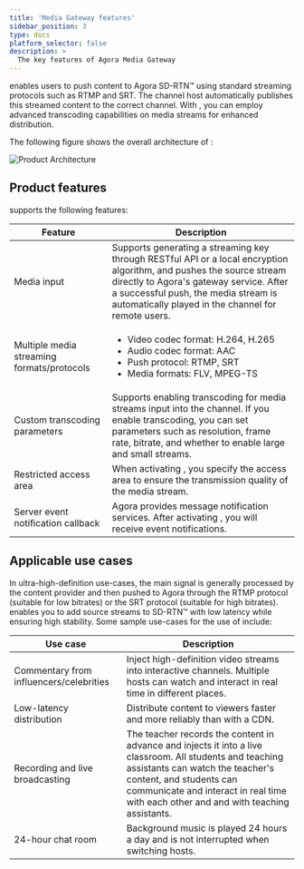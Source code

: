 ```yaml
---
title: 'Media Gateway features'
sidebar_position: 3
type: docs
platform_selector: false
description: >
  The key features of Agora Media Gateway
---
```


<Vpd k="NAME" /> enables users to push content to Agora SD-RTN™ using standard streaming protocols such as RTMP and SRT. The channel host automatically publishes this streamed content to the correct channel. With <Vpd k="NAME" />, you can employ advanced transcoding capabilities on media streams for enhanced distribution.

The following figure shows the overall architecture of <Vpd k="NAME" />:

![Product Architecture](https://agora-doc.s3.us-east-1.amazonaws.com/images/media-gateway/media-gateway-flow.svg)

## Product features

<Vpd k="NAME" /> supports the following features:

| Feature                                    | Description |
|--------------------------------------------|---|
| Media input                                | Supports generating a streaming key through RESTful API or a local encryption algorithm, and pushes the source stream directly to Agora's gateway service. After a successful push, the media stream is automatically played in the channel for remote users. |
| Multiple media streaming formats/protocols | <ul><li>Video codec format: H.264, H.265</li> <li>Audio codec format: AAC</li> <li>Push protocol: RTMP, SRT</li> <li>Media formats: FLV, MPEG-TS</li></ul> |
| Custom transcoding parameters              | Supports enabling transcoding for media streams input into the channel. If you enable transcoding, you can set parameters such as resolution, frame rate, bitrate, and whether to enable large and small streams. |
| Restricted access area                     | When activating <Vpd k="NAME" />, you specify the access area to ensure the transmission quality of the media stream. |
| Server event notification callback         | Agora provides message notification services. After activating <Vpd k="NAME" />, you will receive event notifications.  |

## Applicable use cases

In ultra-high-definition use-cases, the main signal is generally processed by the content provider and then pushed to Agora through the RTMP protocol (suitable for low bitrates) or the SRT protocol (suitable for high bitrates). <Vpd k="NAME" /> enables you to add source streams to SD-RTN™ with low latency while ensuring high stability. Some sample use-cases for the use of <Vpd k="NAME" /> include:

| Use case | Description |
|---|---|
| Commentary from influencers/celebrities | Inject high-definition video streams into interactive channels. Multiple hosts can watch and interact in real time in different places. |
| Low-latency distribution | Distribute content to viewers faster and more reliably than with a CDN. |
| Recording and live broadcasting| The teacher records the content in advance and injects it into a live classroom. All students and teaching assistants can watch the teacher's content, and students can communicate and interact in real time with each other and and with teaching assistants. |
| 24-hour chat room | Background music is played 24 hours a day and is not interrupted when switching hosts. |

